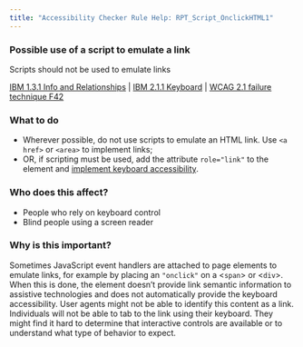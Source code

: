 ```yaml
---
title: "Accessibility Checker Rule Help: RPT_Script_OnclickHTML1"
---
```


<div className="toolHelp">
<Row>
<Column colLg={11} colMd={5} colSm={4} className="toolMain">

<div id="locLevel"></div>

### Possible use of a script to emulate a link
Scripts should not be used to emulate links

[IBM 1.3.1 Info and Relationships](http://www.ibm.com/able/guidelines/ci162/info_and_relationships.html) | [IBM 2.1.1 Keyboard](https://www.ibm.com/able/guidelines/ci162/keyboard.html) | [WCAG 2.1 failure technique F42](https://www.w3.org/WAI/WCAG21/Techniques/failures/F42)

<div id="locSnippet"></div>

### What to do

 * Wherever possible, do not use scripts to emulate an HTML link. Use `<a href>` or `<area>` to implement links;
 * OR, if scripting must be used, add the attribute `role="link"` to the element and [implement keyboard accessibility](https://www.ibm.com/able/guidelines/ci162/keyboard.html).

</Column>
<Column colLg={5} colMd={3} colSm={4} className="toolLeft">

### Who does this affect?

 * People who rely on keyboard control
 * Blind people using a screen reader

### Why is this important?

Sometimes JavaScript event handlers are attached to page elements to emulate links, for example by placing an `"onclick"` on a &lt;`span`&gt; or &lt;`div`&gt;. When this is done, the element doesn’t provide link semantic information to assistive technologies and does not automatically provide the keyboard accessibility. User agents might not be able to identify this content as a link. Individuals will not be able to tab to the link using their keyboard. They might find it hard to determine that interactive controls are available or to understand what type of behavior to expect.

</Column>
</Row>
</div>
